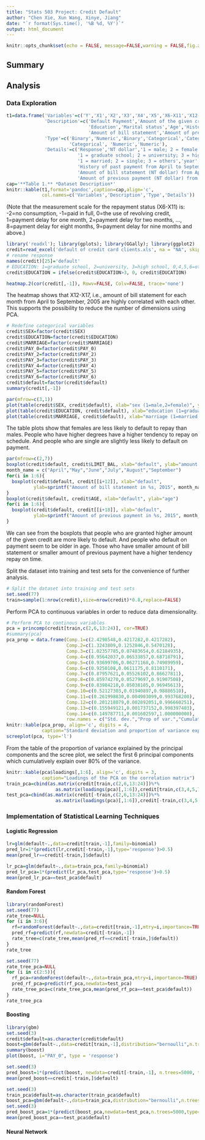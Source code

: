 ```yaml
---
title: "Stats 503 Project: Credit Default"
author: "Chen Xie, Xun Wang, Xinye, Jiang"
date: "`r format(Sys.time(), '%B %d, %Y')`"
output: html_document
---
```


```r
knitr::opts_chunk$set(echo = FALSE, message=FALSE,warning = FALSE,fig.align='center')
```

## Summary

## Analysis

### Data Exploration

```r
t1=data.frame('Variables'=c('Y','X1','X2','X3','X4','X5','X6-X11','X12-X17','X18-X23'),
              'Description'=c('Default Payment','Amount of the given credit','Gender',
                              'Education','Marital status','Age','History of past payment',
                              'Amount of bill statement','Amount of previous payment'),
              'Type'=c('Binary','Numeric','Binary','Categorical','Categorical','Numeric',
                       'Categorical', 'Numeric','Numeric'),
              'Details'=c('Response','NT dollar','1 = male; 2 = female',
                          '1 = graduate school; 2 = university; 3 = high school; 4 = others',
                          '1 = married; 2 = single; 3 = others','year',
                          'History of past payment from April to September, 2005',
                          'Amount of bill statement (NT dollar) from April to September, 2005',
                          'Amount of previous payment (NT dollar) from April to September, 2005'))
cap='**Table 1.** *Dataset Description*'
knitr::kable(t1,format='pandoc',caption=cap,align='c',
             col.names=c('Variables','Description','Type','Details'))
```

(Note that the measurement scale for the repayment status (X6-X11) is: -2=no consumption, -1=paid in full, 0=the use of revolving credit, 1=payment delay for one month, 2=payment delay for two months, ..., 8=payment delay for eight months, 9=payment delay for nine months and above.)

```r
library('readxl'); library(gplots); library(GGally); library(ggplot2)
credit=read_excel('default of credit card clients.xls', na = "NA", skip=1)
# rename response
names(credit)[25]='default'
# EDUCATION: 1=graduate school, 2=university, 3=high school, 0,4,5,6=others
credit$EDUCATION = ifelse(credit$EDUCATION>3, 0, credit$EDUCATION)
```

```r
heatmap.2(cor(credit[,-1]), Rowv=FALSE, Colv=FALSE, trace='none')
```

The heatmap shows that X12-X17, i.e., amount of bill statement for each month from April to September, 2005 are highly correlated with each other. This supports the possibility to reduce the number of dimensions using PCA. 

```r
# Redefine categorical variables
credit$SEX=factor(credit$SEX)
credit$EDUCATION=factor(credit$EDUCATION)
credit$MARRIAGE=factor(credit$MARRIAGE)
credit$PAY_0=factor(credit$PAY_0)
credit$PAY_2=factor(credit$PAY_2)
credit$PAY_3=factor(credit$PAY_3)
credit$PAY_4=factor(credit$PAY_4)
credit$PAY_5=factor(credit$PAY_5)
credit$PAY_6=factor(credit$PAY_6)
credit$default=factor(credit$default)
summary(credit[,-1])
```

```r
par(mfrow=c(3,1))
plot(table(credit$SEX, credit$default), xlab="sex (1=male,2=female)", ylab="default", main="")
plot(table(credit$EDUCATION, credit$default), xlab="education (1=graduate,2=university,3=high school,0=other)", ylab="default", main="")
plot(table(credit$MARRIAGE, credit$default), xlab="marriage (1=married,2=single,3=divorce,0=other)", ylab="default", main="")
```

The table plots show that females are less likely to default to repay than males. People who have higher degrees have a higher tendency to repay on schedule. And people who are single are slightly less likely to default on payment.

```r
par(mfrow=c(2,7))
boxplot(credit$default, credit$LIMIT_BAL, xlab="default", ylab="amount of the given credit")
month_name = c("April","May","June","July","August","September")
for(i in 1:6){
  boxplot(credit$default, credit[[i+12]], xlab="default", 
          ylab=sprintf("Amount of bill statement in %s, 2015", month_name[i]))
}
boxplot(credit$default, credit$AGE, xlab="default", ylab="age")
for(i in 1:6){
  boxplot(credit$default, credit[[i+18]], xlab="default", 
          ylab=sprintf("Amount of previous payment in %s, 2015", month_name[i]))
}
```

We can see from the boxplots that people who are granted higher amount of the given credit are more likely to default. And people who default on payment seem to be older in age. Those who have smaller amount of bill statement or smaller amount of previous payment have a higher tendency repay on time. 

Split the dataset into training and test sets for the convenience of further analysis.

```r
# Split the dataset into training and test sets
set.seed(77)
train=sample(1:nrow(credit),size=nrow(credit)*0.8,replace=FALSE)
```

Perform PCA to continuous variables in order to reduce data dimensionality. 

```r
# Perform PCA to continous variables
pca = princomp(credit[train,c(2,6,13:24)], cor=TRUE)
#summary(pca)
pca_prop = data.frame(Comp.1=c(2.4298548,0.4217282,0.4217282), 
                      Comp.2=c(1.3243809,0.1252846,0.5470128), 
                      Comp.3=c(1.02357785,0.07483654,0.62184935), 
                      Comp.4=c(0.95642037,0.06533857,0.68718791), 
                      Comp.5=c(0.93699706,0.06271168,0.74989959),
                      Comp.6=c(0.9250108,0.0611175,0.8110171),
                      Comp.7=c(0.87957621,0.05526102,0.86627811),
                      Comp.8=c(0.85974270,0.05279697,0.91907508),
                      Comp.9=c(0.83984210,0.05038105,0.96945613),
                      Comp.10=c(0.52127303,0.01940897,0.98886510),
                      Comp.11=c(0.261998830,0.004903099,0.993768200),
                      Comp.12=c(0.201218079,0.002892051,0.996660251),
                      Comp.13=c(0.155949121,0.001737152,0.998397403),
                      Comp.14=c(0.149787711,0.001602597,1.000000000),
                      row.names = c("Std. dev.","Prop of var.","Cumulative Prop."))
knitr::kable(pca_prop, align='c', digits = 4,
             caption="Standard deviation and proportion of variance explained by the principal components")
screeplot(pca, type='l')
```

From the table of the proportion of variance explained by the principal components and the scree plot, we select the first 6 principal components which cumulatively explain over 80% of the variance. 

```r
knitr::kable(pca$loadings[,1:6], align='c', digits = 3, 
             caption="Loadings of the PCA on the correlation matrix")
train_pca=cbind(as.matrix(credit[train,c(2,6,13:24)])%*%
                  as.matrix(loadings(pca)[,1:6]),credit[train,c(3,4,5,7:12,25)])
test_pca=cbind(as.matrix(credit[-train,c(2,6,13:24)])%*%
                  as.matrix(loadings(pca)[,1:6]),credit[-train,c(3,4,5,7:12,25)])
```



### Implementation of Statistical Learning Techniques

#### Logistic Regression

```r
lr=glm(default~.,data=credit[train,-1],family=binomial)
pred_lr=1*(predict(lr,credit[-train,-1],type='response')>0.5)
mean(pred_lr==credit[-train,]$default)
```

```r
lr_pca=glm(default~.,data=train_pca,family=binomial)
pred_lr_pca=1*(predict(lr_pca,test_pca,type='response')>0.5)
mean(pred_lr_pca==test_pca$default)
```

#### Random Forest

```r
library(randomForest)
set.seed(77)
rate_tree=NULL
for (i in 3:6){
  rf=randomForest(default~.,data=credit[train,-1],mtry=i,importance=TRUE)
  pred_rf=predict(rf,newdata=credit[-train,-1])
  rate_tree=c(rate_tree,mean(pred_rf==credit[-train,]$default))
}
rate_tree
```

```r
set.seed(77)
rate_tree_pca=NULL
for (i in c(2:5)){
  rf_pca=randomForest(default~.,data=train_pca,mtry=i,importance=TRUE)
  pred_rf_pca=predict(rf_pca,newdata=test_pca)
  rate_tree_pca=c(rate_tree_pca,mean(pred_rf_pca==test_pca$default))
}
rate_tree_pca
```

#### Boosting

```r
library(gbm)
set.seed(3)
credit$default=as.character(credit$default)
boost=gbm(default~.,data=credit[train,-1],distribution="bernoulli",n.trees=5000,interaction.depth=4)
summary(boost)
plot(boost, i="PAY_0", type = 'response')
```

```r
set.seed(3)
pred_boost=1*(predict(boost, newdata=credit[-train,-1], n.trees=5000, type="response")>0.5)
mean(pred_boost==credit[-train,]$default)
```

```r
set.seed(3)
train_pca$default=as.character(train_pca$default)
boost_pca=gbm(default~.,data=train_pca,distribution="bernoulli",n.trees=5000,interaction.depth=4)
set.seed(3)
pred_boost_pca=1*(predict(boost_pca,newdata=test_pca,n.trees=5000,type="response")>0.5)
mean(pred_boost_pca==test_pca$default)
```

#### Neural Network




